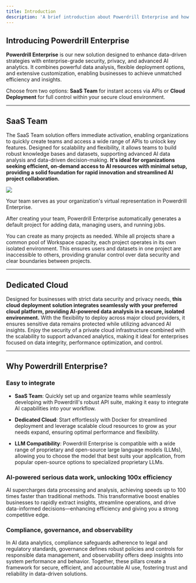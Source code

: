 ```yaml
---
title: Introduction
description: 'A brief introduction about Powerdrill Enterprise and how to choose the right solution'
---
```



## Introducing Powerdrill Enterprise

**Powerdrill Enterprise** is our new solution designed to enhance data-driven strategies with enterprise-grade security, privacy, and advanced AI analytics. It combines powerful data analysis, flexible deployment options, and extensive customization, enabling businesses to achieve unmatched efficiency and insights.

Choose from two options: **SaaS Team** for instant access via APIs or **Cloud Deployment** for full control within your secure cloud environment.


----

## SaaS Team

The SaaS Team solution offers immediate activation, enabling organizations to quickly create teams and access a wide range of APIs to unlock key features. Designed for scalability and flexibility, it allows teams to build robust knowledge bases and datasets, supporting advanced AI data analysis and data-driven decision-making. **It's ideal for organizations seeking efficient, on-demand access to AI resources with minimal setup, providing a solid foundation for rapid innovation and streamlined AI project collaboration.**



<Frame>
  <img src="/images/team-structure.png" style={{ borderRadius: '0.5rem' }} />
</Frame>


Your team serves as your organization's virtual representation in Powerdrill Enterprise.

After creating your team, Powerdrill Enterprise automatically generates a default project for adding data, managing users, and running jobs.

You can create as many projects as needed. While all projects share a common pool of Workspace capacity, each project operates in its own isolated environment. This ensures users and datasets in one project are inaccessible to others, providing granular control over data security and clear boundaries between projects.



---

## Dedicated Cloud

Designed for businesses with strict data security and privacy needs, **this cloud deployment solution integrates seamlessly with your preferred cloud platform, providing AI-powered data analysis in a secure, isolated environment.** With the flexibility to deploy across major cloud providers, it ensures sensitive data remains protected while utilizing advanced AI insights. Enjoy the security of a private cloud infrastructure combined with the scalability to support advanced analytics, making it ideal for enterprises focused on data integrity, performance optimization, and control.


---



## Why Powerdrill Enterprise?

### Easy to integrate

- **SaaS Team**: Quickly set up and organize teams while seamlessly developing with Powerdrill's robust API suite, making it easy to integrate AI capabilities into your workflow.

- **Dedicated Cloud**: Start effortlessly with Docker for streamlined deployment and leverage scalable cloud resources to grow as your needs expand, ensuring optimal performance and flexibility.

- **LLM Compatibility**: Powerdrill Enterprise is compatible with a wide range of proprietary and open-source large language models (LLMs), allowing you to choose the model that best suits your application, from popular open-source options to specialized proprietary LLMs.


### AI-powered serious data work, unlocking 100x efficiency

AI supercharges data processing and analysis, achieving speeds up to 100 times faster than traditional methods. This transformative boost enables businesses to rapidly extract insights, streamline operations, and drive data-informed decisions—enhancing efficiency and giving you a strong competitive edge.


### Compliance, governance, and observability

In AI data analytics, compliance safeguards adherence to legal and regulatory standards, governance defines robust policies and controls for responsible data management, and observability offers deep insights into system performance and behavior. Together, these pillars create a framework for secure, efficient, and accountable AI use, fostering trust and reliability in data-driven solutions.





<MySnippet beta="community" />